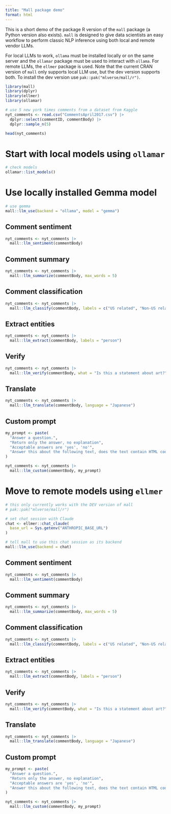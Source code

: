 ```yaml
---
title: "Mall package demo"
format: html
---
```


This is a short demo of the package R version of the `mall` package (a Python version also exists).  `mall` is designed to give data scientists an easy workflow to perform classic NLP inference using both local and remote vendor LLMs.

For local LLMs to work, `ollama` must be installed locally or on the same server and the `ollamar` package must be used to interact with `ollama`.  For remote LLMs, the `ellmer` package is used.  Note that the current CRAN version of `mall` only supports local LLM use, but the dev version supports both.  To install the dev version use `pak::pak("mlverse/mall/r")`. 


```r
library(mall)
library(dplyr)
library(ellmer)
library(ollamar)

# use 5 new york times comments from a dataset from Kaggle
nyt_comments <- read.csv("CommentsApril2017.csv") |> 
  dplyr::select(commentID, commentBody) |> 
  dplyr::sample_n(5)

head(nyt_comments)
```

# Start with local models using `ollamar`

```r
# check models
ollamar::list_models()
```

# Use locally installed Gemma model
```r
# use gemma
mall::llm_use(backend = "ollama", model = "gemma")
```


## Comment sentiment

```r
nyt_comments <- nyt_comments |> 
  mall::llm_sentiment(commentBody)
```

## Comment summary

```r
nyt_comments <- nyt_comments |> 
  mall::llm_summarize(commentBody, max_words = 5)
```

## Comment classification

```r
nyt_comments <- nyt_comments |> 
  mall::llm_classify(commentBody, labels = c("US related", "Non-US related"))
```

## Extract entities

```r
nyt_comments <- nyt_comments |> 
  mall::llm_extract(commentBody, labels = "person")
```

## Verify

```r
nyt_comments <- nyt_comments |> 
  mall::llm_verify(commentBody, what = "Is this a statement about art?")
```

## Translate

```r
nyt_comments <- nyt_comments |> 
  mall::llm_translate(commentBody, language = "Japanese")
```

## Custom prompt

```r
my_prompt <- paste(
  "Answer a question.",
  "Return only the answer, no explanation",
  "Acceptable answers are 'yes', 'no'",
  "Answer this about the following text, does the text contain HTML code?:"
)

nyt_comments <- nyt_comments |> 
  mall::llm_custom(commentBody, my_prompt)
```

# Move to remote models using `ellmer`

```r
# this only currently works with the DEV version of mall
# pak::pak("mlverse/mall/r")

# set chat session with Claude
chat <- ellmer::chat_claude(
  base_url = Sys.getenv("ANTHROPIC_BASE_URL")
)

# tell mall to use this chat session as its backend
mall::llm_use(backend = chat)
```

## Comment sentiment

```r
nyt_comments <- nyt_comments |> 
  mall::llm_sentiment(commentBody)
```

## Comment summary

```r
nyt_comments <- nyt_comments |> 
  mall::llm_summarize(commentBody, max_words = 5)
```

## Comment classification

```r
nyt_comments <- nyt_comments |> 
  mall::llm_classify(commentBody, labels = c("US related", "Non-US related"))
```

## Extract entities

```r
nyt_comments <- nyt_comments |> 
  mall::llm_extract(commentBody, labels = "person")
```

## Verify

```r
nyt_comments <- nyt_comments |> 
  mall::llm_verify(commentBody, what = "Is this a statement about art?")
```

## Translate

```r
nyt_comments <- nyt_comments |> 
  mall::llm_translate(commentBody, language = "Japanese")
```

## Custom prompt

```r
my_prompt <- paste(
  "Answer a question.",
  "Return only the answer, no explanation",
  "Acceptable answers are 'yes', 'no'",
  "Answer this about the following text, does the text contain HTML code?:"
)

nyt_comments <- nyt_comments |> 
  mall::llm_custom(commentBody, my_prompt)
```